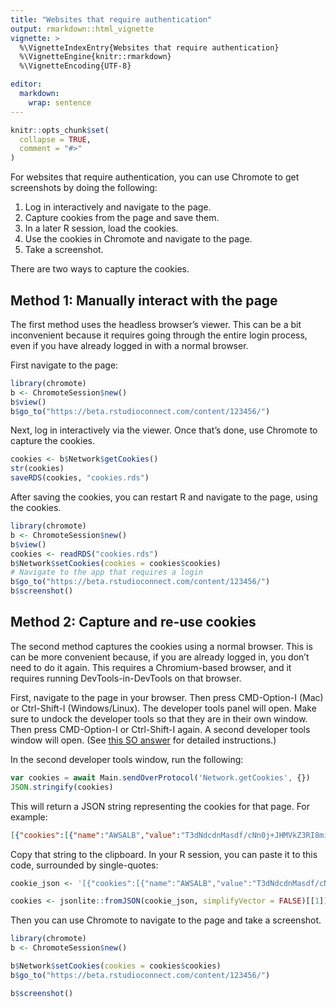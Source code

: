 ```yaml
---
title: "Websites that require authentication"
output: rmarkdown::html_vignette
vignette: >
  %\VignetteIndexEntry{Websites that require authentication}
  %\VignetteEngine{knitr::rmarkdown}
  %\VignetteEncoding{UTF-8}

editor:
  markdown:
    wrap: sentence
---
```


```r
knitr::opts_chunk$set(
  collapse = TRUE,
  comment = "#>"
)
```

For websites that require authentication, you can use Chromote to get screenshots by doing the following:

1.  Log in interactively and navigate to the page.
2.  Capture cookies from the page and save them.
3.  In a later R session, load the cookies.
4.  Use the cookies in Chromote and navigate to the page.
5.  Take a screenshot.

There are two ways to capture the cookies.

## Method 1: Manually interact with the page

The first method uses the headless browser's viewer.
This can be a bit inconvenient because it requires going through the entire login process, even if you have already logged in with a normal browser.

First navigate to the page:

``` r
library(chromote)
b <- ChromoteSession$new()
b$view()
b$go_to("https://beta.rstudioconnect.com/content/123456/")
```

Next, log in interactively via the viewer.
Once that's done, use Chromote to capture the cookies.

``` r
cookies <- b$Network$getCookies()
str(cookies)
saveRDS(cookies, "cookies.rds")
```

After saving the cookies, you can restart R and navigate to the page, using the cookies.

``` r
library(chromote)
b <- ChromoteSession$new()
b$view()
cookies <- readRDS("cookies.rds")
b$Network$setCookies(cookies = cookies$cookies)
# Navigate to the app that requires a login
b$go_to("https://beta.rstudioconnect.com/content/123456/")
b$screenshot()
```

## Method 2: Capture and re-use cookies

The second method captures the cookies using a normal browser.
This is can be more convenient because, if you are already logged in, you don't need to do it again.
This requires a Chromium-based browser, and it requires running DevTools-in-DevTools on that browser.

First, navigate to the page in your browser.
Then press CMD-Option-I (Mac) or Ctrl-Shift-I (Windows/Linux).
The developer tools panel will open.
Make sure to undock the developer tools so that they are in their own window.
Then press CMD-Option-I or Ctrl-Shift-I again.
A second developer tools window will open.
(See [this SO answer](https://stackoverflow.com/questions/12291138/how-do-you-inspect-the-web-inspector-in-chrome/12291163#12291163) for detailed instructions.)

In the second developer tools window, run the following:

``` js
var cookies = await Main.sendOverProtocol('Network.getCookies', {})
JSON.stringify(cookies)
```

This will return a JSON string representing the cookies for that page.
For example:

``` json
[{"cookies":[{"name":"AWSALB","value":"T3dNdcdnMasdf/cNn0j+JHMVkZ3RI8mitnAggd9AlPsaWJdsfoaje/OowIh0qe3dDPiHc0mSafe5jNH+1Aeinfalsd30AejBZDYwE","domain":"beta.rstudioconnect.com","path":"/","expires":1594632233.96943,"size":130,"httpOnly":false,"secure":false,"session":false}]}]
```

Copy that string to the clipboard.
In your R session, you can paste it to this code, surrounded by single-quotes:

``` r
cookie_json <- '[{"cookies":[{"name":"AWSALB","value":"T3dNdcdnMasdf/cNn0j+JHMVkZ3RI8mitnAggd9AlPsaWJdsfoaje/OowIh0qe3dDPiHc0mSafe5jNH+1Aeinfalsd30AejBZDYwE","domain":"beta.rstudioconnect.com","path":"/","expires":1594632233.96943,"size":130,"httpOnly":false,"secure":false,"session":false}]}]'

cookies <- jsonlite::fromJSON(cookie_json, simplifyVector = FALSE)[[1]]
```

Then you can use Chromote to navigate to the page and take a screenshot.

``` r
library(chromote)
b <- ChromoteSession$new()

b$Network$setCookies(cookies = cookies$cookies)
b$go_to("https://beta.rstudioconnect.com/content/123456/")

b$screenshot()
```